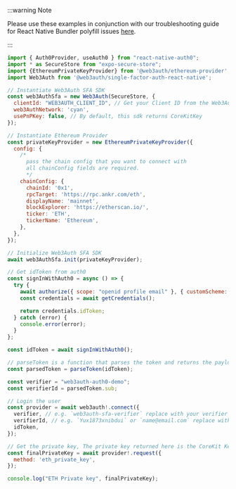 :::warning Note

Please use these examples in conjunction with our troubleshooting guide for React Native Bundler polyfill issues [here](troubleshooting/metro-issues).

:::

```js title="App.js"
import { Auth0Provider, useAuth0 } from "react-native-auth0";
import * as SecureStore from "expo-secure-store";
import {EthereumPrivateKeyProvider} from '@web3auth/ethereum-provider';
import Web3Auth from '@web3auth/single-factor-auth-react-native';

// Instantiate Web3Auth SFA SDK
const web3AuthSfa = new Web3Auth(SecureStore, {
  clientId: "WEB3AUTH_CLIENT_ID", // Get your Client ID from the Web3Auth Dashboard
  web3AuthNetwork: 'cyan',
  usePnPKey: false, // By default, this sdk returns CoreKitKey
});

// Instantiate Ethereum Provider
const privateKeyProvider = new EthereumPrivateKeyProvider({
  config: {
    /*
      pass the chain config that you want to connect with
      all chainConfig fields are required.
      */
    chainConfig: {
      chainId: '0x1',
      rpcTarget: 'https://rpc.ankr.com/eth',
      displayName: 'mainnet',
      blockExplorer: 'https://etherscan.io/',
      ticker: 'ETH',
      tickerName: 'Ethereum',
    },
  },
});

// Initialize Web3Auth SFA SDK
await web3AuthSfa.init(privateKeyProvider);

// Get idToken from auth0
const signInWithAuth0 = async () => {
  try {
    await authorize({ scope: "openid profile email" }, { customScheme: "auth0.com.web3authsfaauth0" }, { responseType: "token id_token" });
    const credentials = await getCredentials();

    return credentials.idToken;
  } catch (error) {
    console.error(error);
  }
};

const idToken = await signInWithAuth0();

// parseToken is a function that parses the token and returns the payload.
const parsedToken = parseToken(idToken);

const verifier = "web3auth-auth0-demo";
const verifierId = parsedToken.sub;

// Login the user
const provider = await web3auth!.connect({
  verifier, // e.g. `web3auth-sfa-verifier` replace with your verifier name, and it has to be on the same network passed in init().
  verifierId, // e.g. `Yux1873xnibdui` or `name@email.com` replace with your verifier id(sub or email)'s value.
  idToken,
});

// Get the private key, The private key returned here is the CoreKit Key, since the usePnPKey is set to false.
const finalPrivateKey = await provider!.request({
  method: 'eth_private_key',
});

console.log("ETH Private key", finalPrivateKey);
```
